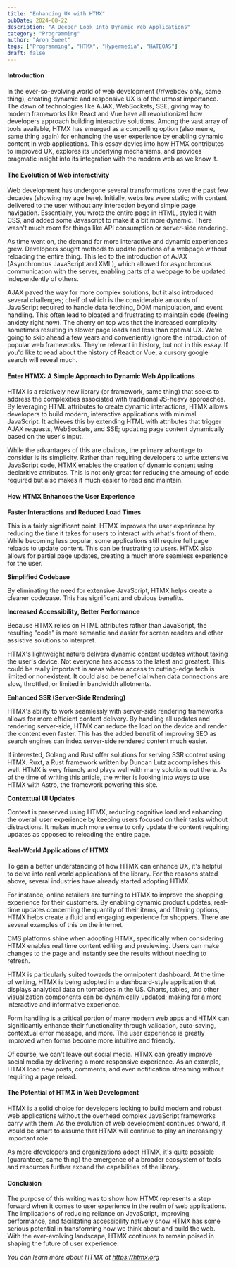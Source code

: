 ```yaml
---
title: "Enhancing UX with HTMX"
pubDate: 2024-08-22
description: "A Deeper Look Into Dynamic Web Applications"
category: "Programming"
author: "Aron Sweet"
tags: ["Programming", "HTMX", "Hypermedia", "HATEOAS"]
draft: false
---
```


<ArticleTable title={frontmatter.title} sub={frontmatter.description} version="1.0.0" date={frontmatter.pubDate} url="https://twoslashes.dev" author={frontmatter.author} />



#### Introduction

In the ever-so-evolving world of web development (/r/webdev only, same thing), creating dynamic and responsive UX is of the utmost importance. The dawn of technologies like AJAX, WebSockets, SSE, giving way to modern frameworks like React and Vue have all revolutionized how developers approach building interactive solutions. Among the vast array of tools available, HTMX has emerged as a compelling option (also meme, same thing again) for enhancing the user experience by enabling dynamic content in web applications. This essay devles into how HTMX contributes to improved UX, explores its underlying mechanisms, and provides pragmatic insight into its integration with the modern web as we know it.

#### The Evolution of Web interactivity

Web development has undergone several transformations over the past few decades (showing my age here). Initially, websites were static; with content delivered to the user without any interaction beyond simple page navigation. Essentially, you wrote the entire page in HTML, styled it with CSS, and added some Javascript to make it a bit more dynamic. There wasn't much room for things like API consumption or server-side rendering.

As time went on, the demand for more interactive and dynamic experiences grew. Developers sought methods to update portions of a webpage without reloading the entire thing. This led to the introduction of AJAX (Asynchronous JavaScript and XML), which allowed for asynchronous communication with the server, enabling parts of a webpage to be updated independently of others.

AJAX paved the way for more complex solutions, but it also introduced several challenges; cheif of which is the considerable amounts of JavaScript required to handle data fetching, DOM manipulation, and event handling. This often lead to bloated and frustrating to maintain code (feeling anxiety right now). The cherry on top was that the increased complexity sometimes resulting in slower page loads and less than optimal UX. We're going to skip ahead a few years and conveniently ignore the introduction of popular web frameworks. They're relevant in history, but not in this essay. If you'd like to read about the history of React or Vue, a cursory google search will reveal much.

#### Enter HTMX: A Simple Approach to Dynamic Web Applications

HTMX is a relatively new library (or framework, same thing) that seeks to address the complexities associated with traditional JS-heavy approaches. By leveraging HTML attributes to create dynamic interactions, HTMX allows developers to build modern, interactive applications with minimal JavaScript. It achieves this by extending HTML with attributes that trigger AJAX requests, WebSockets, and SSE; updating page content dynamically based on the user's input.

While the advantages of this are obvious, the primary advantage to consider is its simplicity. Rather than requiring developers to write extensive JavaScript code, HTMX enables the creation of dynamic content using declaritive attributes. This is not only great for reducing the amoung of code required but also makes it much easier to read and maintain.

#### How HTMX Enhances the User Experience

**Faster Interactions and Reduced Load Times**

This is a fairly significant point. HTMX improves the user experience by reducing the time it takes for users to interact with what's front of them. While becoming less popular, some applications still require full page reloads to update content. This can be frustrating to users. HTMX also allows for partial page updates, creating a much more seamless experience for the user.

**Simplified Codebase**

By eliminating the need for extensive JavaScript, HTMX helps create a cleaner codebase. This has significant and obvious benefits.

**Increased Accessibility, Better Performance**

Because HTMX relies on HTML attributes rather than JavaScript, the resulting "code" is more semantic and easier for screen readers and other assistive solutions to interpret.

HTMX's lightweight nature delivers dynamic content updates without taxing the user's device. Not everyone has access to the latest and greatest. This could be really important in areas where access to cutting-edge tech is limited or nonexistent. It could also be beneficial when data connections are slow, throttled, or limited in bandwidth allotments.

**Enhanced SSR (Server-Side Rendering)**

HTMX's ability to work seamlessly with server-side rendering frameworks allows for more efficient content delivery. By handling all updates and rendering server-side, HTMX can reduce the load on the device and render the content even faster. This has the added benefit of improving SEO as search engines can index server-side rendered content much easier.

If interested, Golang and Rust offer solutions for serving SSR content using HTMX. Ruxt, a Rust framework written by Duncan Lutz accomplishes this well. HTMX is very friendly and plays well with many solutions out there. As of the time of writing this article, the writer is looking into ways to use HTMX with Astro, the framework powering this site.

**Contextual UI Updates**

Context is preserved using HTMX, reducing cognitive load and enhancing the overall user experience by keeping users focused on their tasks without distractions. It makes much more sense to only update the content requiring updates as opposed to reloading the entire page.

#### Real-World Applications of HTMX

To gain a better understanding of how HTMX can enhance UX, it's helpful to delve into real world applications of the library. For the reasons stated above, several industries have already started adopting HTMX.

For instance, online retailers are turning to HTMX to improve the shopping experience for their customers. By enabling dynamic product updates, real-time updates concerning the quantity of their items, and filtering options, HTMX helps create a fluid and engaging experience for shoppers. There are several examples of this on the internet.

CMS platforms shine when adopting HTMX, specifically when considering HTMX enables real time content editing and previewing. Users can make changes to the page and instantly see the results without needing to refresh.

HTMX is particularly suited towards the omnipotent dashboard. At the time of writing, HTMX is being adopted in a dashboard-style application that displays analytical data on tornadoes in the US. Charts, tables, and other visualization components can be dynamically updated; making for a more interactive and informative experience.

Form handling is a critical portion of many modern web apps and HTMX can significantly enhance their functionality through validation, auto-saving, contextual error message, and more. The user experience is greatly improved when forms become more intuitive and friendly.

Of course, we can't leave out social media. HTMX can greatly improve social media by delivering a more responsive experience. As an example, HTMX load new posts, comments, and even notification streaming without requiring a page reload.

#### The Potential of HTMX in Web Development

HTMX is a solid choice for developers looking to build modern and robust web applications without the overhead complex JavaScript frameworks carry with them. As the evolution of web development continues onward, it would be smart to assume that HTMX will continue to play an increasingly important role.

As more dfevelopers and organizations adopt HTMX, it's quite possible (guaranteed, same thing) the emergence of a broader ecosystem of tools and resources further expand the capabilities of the library.

#### Conclusion

The purpose of this writing was to show how HTMX represents a step forward when it comes to user experience in the realm of web applications. The implications of reducing reliance on JavaScript, improving performance, and facilitating accessibility natively show HTMX has some serious potential in transforming how we think about and build the web. With the ever-evolving landscape, HTMX continues to remain poised in shaping the future of user experience.

<cite>You can learn more about HTMX at <a href="https://htmx.org">https://htmx.org</a></cite>